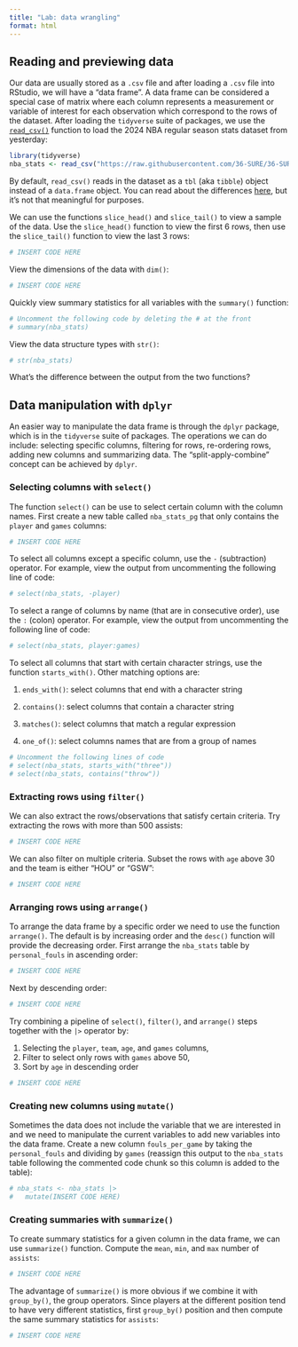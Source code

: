 ```yaml
---
title: "Lab: data wrangling"
format: html
---
```


## Reading and previewing data

Our data are usually stored as a `.csv` file and after loading a `.csv` file into RStudio, we will have a "data frame". A data frame can be considered a special case of matrix where each column represents a measurement or variable of interest for each observation which correspond to the rows of the dataset. After loading the `tidyverse` suite of packages, we use the [`read_csv()`](https://readr.tidyverse.org/reference/read_delim.html) function to load the 2024 NBA regular season stats dataset from yesterday:

```r
library(tidyverse)
nba_stats <- read_csv("https://raw.githubusercontent.com/36-SURE/36-SURE.github.io/main/data/nba_stats.csv")
```

By default, `read_csv()` reads in the dataset as a `tbl` (aka `tibble`) object instead of a `data.frame` object. You can read about the differences [here](https://cran.r-project.org/web/packages/tibble/vignettes/tibble.html), but it's not that meaningful for purposes.

We can use the functions `slice_head()` and `slice_tail()` to view a sample of the data. Use the `slice_head()` function to view the first 6 rows, then use the `slice_tail()` function to view the last 3 rows:

```r
# INSERT CODE HERE
```

View the dimensions of the data with `dim()`:

```r
# INSERT CODE HERE
```

Quickly view summary statistics for all variables with the `summary()` function:

```r
# Uncomment the following code by deleting the # at the front
# summary(nba_stats)
```

View the data structure types with `str()`:

```r
# str(nba_stats)
```

What's the difference between the output from the two functions?

## Data manipulation with `dplyr`

An easier way to manipulate the data frame is through the `dplyr` package, which is in the `tidyverse` suite of packages. The operations we can do include: selecting specific columns, filtering for rows, re-ordering rows, adding new columns and summarizing data. The "split-apply-combine" concept can be achieved by `dplyr`.

### Selecting columns with `select()`

The function `select()` can be use to select certain column with the column names. First create a new table called `nba_stats_pg` that only contains the `player` and `games` columns:

```r
# INSERT CODE HERE
```

To select all columns except a specific column, use the `-` (subtraction) operator. For example, view the output from uncommenting the following line of code:

```r
# select(nba_stats, -player)
```

To select a range of columns by name (that are in consecutive order), use the `:` (colon) operator. For example, view the output from uncommenting the following line of code:

```r
# select(nba_stats, player:games)
```

To select all columns that start with certain character strings, use the function `starts_with()`. Other matching options are:

1.  `ends_with()`: select columns that end with a character string

2.  `contains()`: select columns that contain a character string

3.  `matches()`: select columns that match a regular expression

4.  `one_of()`: select columns names that are from a group of names

```r
# Uncomment the following lines of code
# select(nba_stats, starts_with("three"))
# select(nba_stats, contains("throw"))
```

### Extracting rows using `filter()`

We can also extract the rows/observations that satisfy certain criteria. Try extracting the rows with more than 500 assists:

```r
# INSERT CODE HERE
```

We can also filter on multiple criteria. Subset the rows with `age` above 30 and the team is either "HOU" or "GSW":

```r
# INSERT CODE HERE
```

### Arranging rows using `arrange()`

To arrange the data frame by a specific order we need to use the function `arrange()`. The default is by increasing order and the `desc()` function will provide the decreasing order. First arrange the `nba_stats` table by `personal_fouls` in ascending order:

```r
# INSERT CODE HERE
```

Next by descending order:

```r
# INSERT CODE HERE
```

Try combining a pipeline of `select()`, `filter()`, and `arrange()` steps together with the `|>` operator by:

1.  Selecting the `player`, `team`, `age`, and `games` columns,
2.  Filter to select only rows with `games` above 50,
3.  Sort by `age` in descending order

```r
# INSERT CODE HERE
```

### Creating new columns using `mutate()`

Sometimes the data does not include the variable that we are interested in and we need to manipulate the current variables to add new variables into the data frame. Create a new column `fouls_per_game` by taking the `personal_fouls` and dividing by `games` (reassign this output to the `nba_stats` table following the commented code chunk so this column is added to the table):

```r
# nba_stats <- nba_stats |>
#   mutate(INSERT CODE HERE)
```

### Creating summaries with `summarize()`

To create summary statistics for a given column in the data frame, we can use `summarize()` function. Compute the `mean`, `min`, and `max` number of `assists`:

```r
# INSERT CODE HERE
```

The advantage of `summarize()` is more obvious if we combine it with `group_by()`, the group operators. Since players at the different position tend to have very different statistics, first `group_by()` position and then compute the same summary statistics for `assists`:

```r
# INSERT CODE HERE
```
